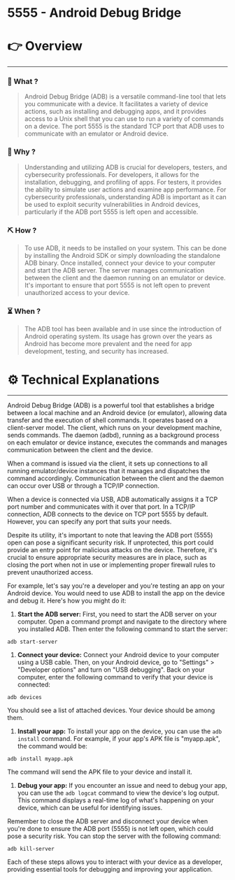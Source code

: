 # 5555 - Android Debug Bridge


# 👉 Overview

---

### 👀 What ?

> Android Debug Bridge (ADB) is a versatile command-line tool that lets you communicate with a device. It facilitates a variety of device actions, such as installing and debugging apps, and it provides access to a Unix shell that you can use to run a variety of commands on a device. The port 5555 is the standard TCP port that ADB uses to communicate with an emulator or Android device.
> 

### 🧐 Why ?

> Understanding and utilizing ADB is crucial for developers, testers, and cybersecurity professionals. For developers, it allows for the installation, debugging, and profiling of apps. For testers, it provides the ability to simulate user actions and examine app performance. For cybersecurity professionals, understanding ADB is important as it can be used to exploit security vulnerabilities in Android devices, particularly if the ADB port 5555 is left open and accessible.
> 

### ⛏️ How ?

> To use ADB, it needs to be installed on your system. This can be done by installing the Android SDK or simply downloading the standalone ADB binary. Once installed, connect your device to your computer and start the ADB server. The server manages communication between the client and the daemon running on an emulator or device. It's important to ensure that port 5555 is not left open to prevent unauthorized access to your device.
> 

### ⏳ When ?

> The ADB tool has been available and in use since the introduction of Android operating system. Its usage has grown over the years as Android has become more prevalent and the need for app development, testing, and security has increased.
> 

# ⚙️ Technical Explanations

---

Android Debug Bridge (ADB) is a powerful tool that establishes a bridge between a local machine and an Android device (or emulator), allowing data transfer and the execution of shell commands. It operates based on a client-server model. The client, which runs on your development machine, sends commands. The daemon (adbd), running as a background process on each emulator or device instance, executes the commands and manages communication between the client and the device.

When a command is issued via the client, it sets up connections to all running emulator/device instances that it manages and dispatches the command accordingly. Communication between the client and the daemon can occur over USB or through a TCP/IP connection.

When a device is connected via USB, ADB automatically assigns it a TCP port number and communicates with it over that port. In a TCP/IP connection, ADB connects to the device on TCP port 5555 by default. However, you can specify any port that suits your needs.

Despite its utility, it's important to note that leaving the ADB port (5555) open can pose a significant security risk. If unprotected, this port could provide an entry point for malicious attacks on the device. Therefore, it's crucial to ensure appropriate security measures are in place, such as closing the port when not in use or implementing proper firewall rules to prevent unauthorized access.

For example, let's say you're a developer and you're testing an app on your Android device. You would need to use ADB to install the app on the device and debug it. Here's how you might do it:

1. **Start the ADB server:** First, you need to start the ADB server on your computer. Open a command prompt and navigate to the directory where you installed ADB. Then enter the following command to start the server:

```
adb start-server

```

1. **Connect your device:** Connect your Android device to your computer using a USB cable. Then, on your Android device, go to "Settings" > "Developer options" and turn on "USB debugging". Back on your computer, enter the following command to verify that your device is connected:

```
adb devices

```

You should see a list of attached devices. Your device should be among them.

1. **Install your app:** To install your app on the device, you can use the `adb install` command. For example, if your app's APK file is "myapp.apk", the command would be:

```
adb install myapp.apk

```

The command will send the APK file to your device and install it.

1. **Debug your app:** If you encounter an issue and need to debug your app, you can use the `adb logcat` command to view the device's log output. This command displays a real-time log of what's happening on your device, which can be useful for identifying issues.

Remember to close the ADB server and disconnect your device when you're done to ensure the ADB port (5555) is not left open, which could pose a security risk. You can stop the server with the following command:

```
adb kill-server

```

Each of these steps allows you to interact with your device as a developer, providing essential tools for debugging and improving your application.
